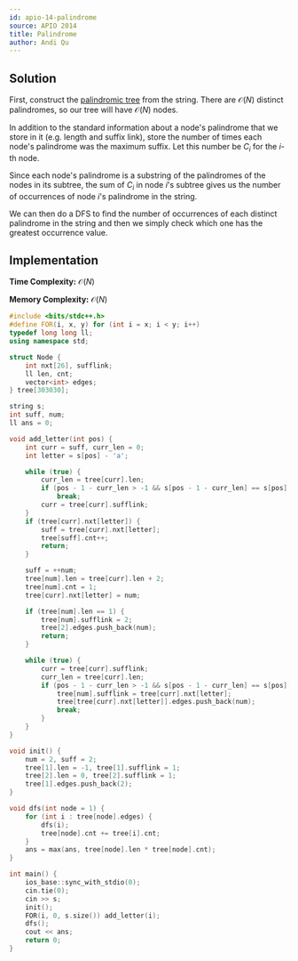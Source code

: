 ```yaml
---
id: apio-14-palindrome
source: APIO 2014
title: Palindrome
author: Andi Qu
---
```


## Solution

First, construct the [palindromic tree](http://adilet.org/blog/palindromic-tree/) from the string. There are $\mathcal{O}(N)$ distinct palindromes, so our tree will have $\mathcal{O}(N)$ nodes.

In addition to the standard information about a node's palindrome that we store in it (e.g. length and suffix link), store the number of times each node's palindrome was the maximum suffix. Let this number be $C_i$ for the $i$-th node.

Since each node's palindrome is a substring of the palindromes of the nodes in its subtree, the sum of $C_i$ in node $i$'s subtree gives us the number of occurrences of node $i$'s palindrome in the string.

We can then do a DFS to find the number of occurrences of each distinct palindrome in the string and then we simply check which one has the greatest occurrence value.

## Implementation

**Time Complexity:** $\mathcal{O}(N)$

**Memory Complexity:** $\mathcal{O}(N)$

```cpp
#include <bits/stdc++.h>
#define FOR(i, x, y) for (int i = x; i < y; i++)
typedef long long ll;
using namespace std;

struct Node {
	int nxt[26], sufflink;
	ll len, cnt;
	vector<int> edges;
} tree[303030];

string s;
int suff, num;
ll ans = 0;

void add_letter(int pos) {
	int curr = suff, curr_len = 0;
	int letter = s[pos] - 'a';

	while (true) {
		curr_len = tree[curr].len;
		if (pos - 1 - curr_len > -1 && s[pos - 1 - curr_len] == s[pos])
			break;
		curr = tree[curr].sufflink;
	}
	if (tree[curr].nxt[letter]) {
		suff = tree[curr].nxt[letter];
		tree[suff].cnt++;
		return;
	}

	suff = ++num;
	tree[num].len = tree[curr].len + 2;
	tree[num].cnt = 1;
	tree[curr].nxt[letter] = num;

	if (tree[num].len == 1) {
		tree[num].sufflink = 2;
		tree[2].edges.push_back(num);
		return;
	}

	while (true) {
		curr = tree[curr].sufflink;
		curr_len = tree[curr].len;
		if (pos - 1 - curr_len > -1 && s[pos - 1 - curr_len] == s[pos]) {
			tree[num].sufflink = tree[curr].nxt[letter];
			tree[tree[curr].nxt[letter]].edges.push_back(num);
			break;
		}
	}
}

void init() {
	num = 2, suff = 2;
	tree[1].len = -1, tree[1].sufflink = 1;
	tree[2].len = 0, tree[2].sufflink = 1;
	tree[1].edges.push_back(2);
}

void dfs(int node = 1) {
	for (int i : tree[node].edges) {
		dfs(i);
		tree[node].cnt += tree[i].cnt;
	}
	ans = max(ans, tree[node].len * tree[node].cnt);
}

int main() {
	ios_base::sync_with_stdio(0);
	cin.tie(0);
	cin >> s;
	init();
	FOR(i, 0, s.size()) add_letter(i);
	dfs();
	cout << ans;
	return 0;
}
```

